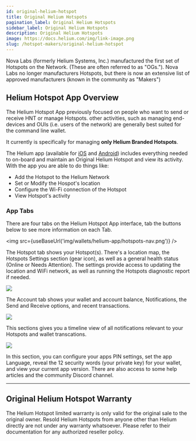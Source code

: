 ```yaml
---
id: original-helium-hotspot
title: Original Helium Hotspots
pagination_label: Original Helium Hotspots
sidebar_label: Original Helium Hotspots
description: Original Helium Hotspots
image: https://docs.helium.com/img/link-image.png
slug: /hotspot-makers/original-helium-hotspot
---
```



Nova Labs (formerly Helium Systems, Inc.) manufactured the first set of Hotspots on the Network.
(These are often referred to as "OGs."). Nova Labs no longer manufacturers Hotspots, but there is
now an extensive list of approved manufacturers (known in the community as "Makers")

## Helium Hotspot App Overview

The Helium Hotspot App previously focused on people who want to send or receive HNT or manage
Hotspots. other activities, such as managing end-devices and OUIs (i.e. users of the network) are
generally best suited for the command line wallet.

It currently is specifically for managing **only Helium Branded Hotspots**.

The Helium app (available for [iOS](https://apps.apple.com/us/app/helium-hotspot/id1450463605) and
[Android](https://play.google.com/store/apps/details?id=com.helium.wallet)) includes everything
needed to on-board and maintain an Original Helium Hotspot and view its activity. With the app you
are able to do things like:

- Add the Hotspot to the Helium Network
- Set or Modify the Hospot's location
- Configure the Wi-Fi connection of the Hotspot
- View Hotspot's activity

### App Tabs

There are four tabs on the Helium Hotspot App interface, tab the buttons below to see more
information on each Tab.

<Tabs block={true}>

<TabItem  value="hotspot_tab" label="Hotspot Tab" default>

<img src={useBaseUrl('img/wallets/helium-app/hotspots-nav.png')} />

The Hotspot tab shows your Hotspot(s). There's a location map, the Hotspots Settings section (gear
icon), as well as a general health status (Online or Needs Attention). The settings provide access
to updating the location and WiFi network, as well as running the Hotspots diagnostic report if
needed.

</TabItem>

<TabItem  value="account_tab" label="Account Tab" default>
<img src={useBaseUrl('img/wallets/helium-app/account-nav.png')} />

The Account tab shows your wallet and account balance, Notifications, the Send and Receive options,
and recent transactions.

</TabItem>

<TabItem  value="notifications_tab" label="Notifications Tab" default>
<img src={useBaseUrl('img/wallets/helium-app/notifications-nav.png')} />

This sections gives you a timeline view of all notifications relevant to your Hotspots and wallet
transcations.

</TabItem>

<TabItem  value="settings_tab" label="Settings Tab" default>
<img src={useBaseUrl('img/wallets/helium-app/settings-nav.png')} />

In this section, you can configure your apps PIN settings, set the app Language, reveal the 12
security words (your private key) for your wallet, and view your current app version. There are also
access to some help articles and the community Discord channel.

</TabItem>

</Tabs>

---

## Original Helium Hotspot Warranty

The Helium Hotspot limited warranty is only valid for the original sale to the original owner.
Resold Helium Hotspots from anyone other than Helium directly are not under any warranty whatsoever.
Please refer to their documentation for any authorized reseller policy.
